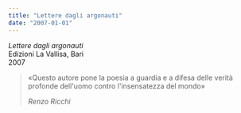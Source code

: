 ```yaml
---
title: "Lettere dagli argonauti"
date: "2007-01-01"
---
```


_Lettere dagli argonauti_ \
Edizioni La Vallisa, Bari \
2007

> «Questo autore pone la poesia a guardia e a difesa delle verità
> profonde dell'uomo contro l'insensatezza del mondo»
>
> <cite>Renzo Ricchi</cite>
